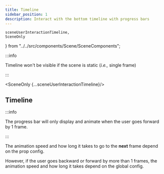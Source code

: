 ```yaml
---
title: Timeline
sidebar_position: 1
description: Interact with the bottom timeline with progress bars
---
```


    sceneUserInteractionTimeline,
    SceneOnly
} from "../../src/components/Scene/SceneComponents";

:::info

Timeline won't be visible if the scene is static (*i.e.,* single frame)

:::

<SceneOnly {...sceneUserInteractionTimeline}/>

## Timeline

:::info

The progress bar will only display and animate when the user goes forward by 1 frame.

:::


The animation speed and how long it takes to go to the **next** frame depend on the prop config.

However, if the user goes backward or forward by more than 1 frames, the animation speed and how long it takes depend on the global config.

